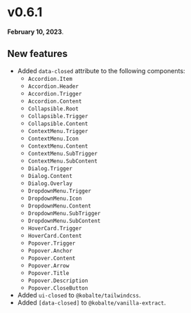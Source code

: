 # v0.6.1

**February 10, 2023**.

## New features

- Added `data-closed` attribute to the following components:
  - `Accordion.Item`
  - `Accordion.Header`
  - `Accordion.Trigger`
  - `Accordion.Content`
  - `Collapsible.Root`
  - `Collapsible.Trigger`
  - `Collapsible.Content`
  - `ContextMenu.Trigger`
  - `ContextMenu.Icon`
  - `ContextMenu.Content`
  - `ContextMenu.SubTrigger`
  - `ContextMenu.SubContent`
  - `Dialog.Trigger`
  - `Dialog.Content`
  - `Dialog.Overlay`
  - `DropdownMenu.Trigger`
  - `DropdownMenu.Icon`
  - `DropdownMenu.Content`
  - `DropdownMenu.SubTrigger`
  - `DropdownMenu.SubContent`
  - `HoverCard.Trigger`
  - `HoverCard.Content`
  - `Popover.Trigger`
  - `Popover.Anchor`
  - `Popover.Content`
  - `Popover.Arrow`
  - `Popover.Title`
  - `Popover.Description`
  - `Popover.CloseButton`
- Added `ui-closed` to `@kobalte/tailwindcss`.
- Added `[data-closed]` to `@kobalte/vanilla-extract`.
